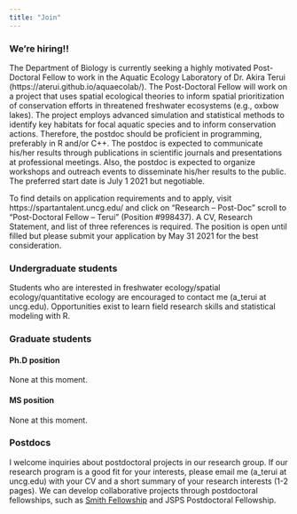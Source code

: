 ```yaml
---
title: "Join"
---
```


### We're hiring!!

The Department of Biology is currently seeking a highly motivated Post-Doctoral Fellow to work in the Aquatic Ecology Laboratory of Dr. Akira Terui (https://aterui.github.io/aquaecolab/). The Post-Doctoral Fellow will work on a project that uses spatial ecological theories to inform spatial prioritization of conservation efforts in threatened freshwater ecosystems (e.g., oxbow lakes). The project employs advanced simulation and statistical methods to identify key habitats for focal aquatic species and to inform conservation actions. Therefore, the postdoc should be proficient in programming, preferably in R and/or C++. The postdoc is expected to communicate his/her results through publications in scientific journals and presentations at professional meetings. Also, the postdoc is expected to organize workshops and outreach events to disseminate his/her results to the public. The preferred start date is July 1 2021 but negotiable.

To find details on application requirements and to apply, visit https://spartantalent.uncg.edu/ and click on “Research – Post-Doc” scroll to “Post-Doctoral Fellow – Terui” (Position #998437). A CV, Research Statement, and list of three references is required. The position is open until filled but please submit your application by May 31 2021 for the best consideration.


### Undergraduate students

Students who are interested in freshwater ecology/spatial ecology/quantitative ecology are encouraged to contact me (a_terui at uncg.edu). Opportunities exist to learn field research skills and statistical modeling with R.

### Graduate students

#### Ph.D position

None at this moment.

#### MS position

None at this moment.


### Postdocs

I welcome inquiries about postdoctoral projects in our research group. If our research program is a good fit for your interests, please email me (a_terui at uncg.edu) with your CV and a short summary of your research interests (1-2 pages). We can develop collaborative projects through postdoctoral fellowships, such as [Smith Fellowship](https://conbio.org/mini-sites/smith-fellows) and JSPS Postdoctoral Fellowship.